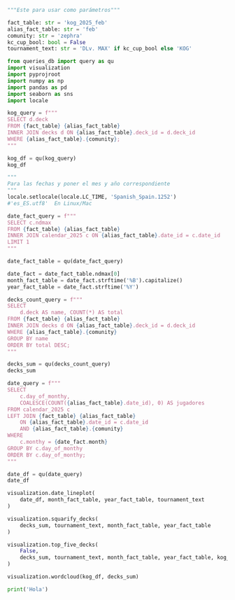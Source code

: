 ```python
"""Este para usar como parámetros"""

fact_table: str = 'kog_2025_feb'
alias_fact_table: str = 'feb'
comunity: str = 'zephra'
kc_cup_bool: bool = False
tournament_text: str = 'DLv. MAX' if kc_cup_bool else 'KOG'
```

```python
from queries_db import query as qu
import visualization
import pyprojroot
import numpy as np
import pandas as pd
import seaborn as sns
import locale
```

```python
kog_query = f"""
SELECT d.deck
FROM {fact_table} {alias_fact_table}
INNER JOIN decks d ON {alias_fact_table}.deck_id = d.deck_id
WHERE {alias_fact_table}.{comunity};
"""

kog_df = qu(kog_query)
kog_df
```

```python
"""
Para las fechas y poner el mes y año correspondiente
"""
locale.setlocale(locale.LC_TIME, 'Spanish_Spain.1252')
#'es_ES.utf8'  En Linux/Mac

date_fact_query = f"""
SELECT c.ndmax
FROM {fact_table} {alias_fact_table}
INNER JOIN calendar_2025 c ON {alias_fact_table}.date_id = c.date_id
LIMIT 1
"""

date_fact_table = qu(date_fact_query)

date_fact = date_fact_table.ndmax[0]
month_fact_table = date_fact.strftime('%B').capitalize()
year_fact_table = date_fact.strftime('%Y')
```

```python
decks_count_query = f"""
SELECT
    d.deck AS name, COUNT(*) AS total
FROM {fact_table} {alias_fact_table}
INNER JOIN decks d ON {alias_fact_table}.deck_id = d.deck_id
WHERE {alias_fact_table}.{comunity}
GROUP BY name
ORDER BY total DESC;
"""

decks_sum = qu(decks_count_query)
decks_sum
```

```python
date_query = f"""
SELECT 
    c.day_of_monthy, 
    COALESCE(COUNT({alias_fact_table}.date_id), 0) AS jugadores
FROM calendar_2025 c
LEFT JOIN {fact_table} {alias_fact_table} 
    ON {alias_fact_table}.date_id = c.date_id
    AND {alias_fact_table}.{comunity}
WHERE 
    c.monthy = {date_fact.month}
GROUP BY c.day_of_monthy
ORDER BY c.day_of_monthy;
"""

date_df = qu(date_query)
date_df
```

```python
visualization.date_lineplot(
    date_df, month_fact_table, year_fact_table, tournament_text
)
```


```python
visualization.squarify_decks(
    decks_sum, tournament_text, month_fact_table, year_fact_table
)
```

```python
visualization.top_five_decks(
    False,
    decks_sum, tournament_text, month_fact_table, year_fact_table, kog_df
)
```

```python
visualization.wordcloud(kog_df, decks_sum)
```

```python
print('Hola')
```